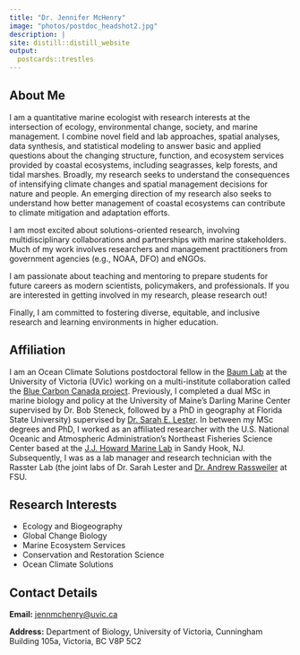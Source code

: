 ```yaml
---
title: "Dr. Jennifer McHenry"
image: "photos/postdoc_headshot2.jpg"
description: |
site: distill::distill_website
output:
  postcards::trestles
---
```


## About Me

I am a quantitative marine ecologist with research interests at the intersection of ecology, environmental change, society, and marine management. I combine novel field and lab approaches, spatial analyses, data synthesis, and statistical modeling to answer basic and applied questions about the changing structure, function, and ecosystem services provided by coastal ecosystems, including seagrasses, kelp forests, and tidal marshes. Broadly, my research seeks to understand the consequences of intensifying climate changes and spatial management decisions for nature and people. An emerging direction of my research also seeks to understand how better management of coastal ecosystems can contribute to climate mitigation and adaptation efforts. 

I am most excited about solutions-oriented research, involving multidisciplinary collaborations and partnerships with marine stakeholders. Much of my work involves researchers and management practitioners from government agencies (e.g., NOAA, DFO) and eNGOs.

I am passionate about teaching and mentoring to prepare students for future careers as modern scientists, policymakers, and professionals. If you are interested in getting involved in my research, please research out!

Finally, I am committed to fostering diverse, equitable, and inclusive research and learning environments in higher education. 


## Affiliation
I am an Ocean Climate Solutions postdoctoral fellow in the [Baum Lab](https://www.juliakbaum.org/) at the University of Victoria (UVic) working on a multi-institute collaboration called the [Blue Carbon Canada project](www.BlueCarbonCanada.ca).  Previously, I completed a dual MSc in marine biology and policy at the University of  Maine's Darling Marine Center supervised by Dr. Bob Steneck, followed by a PhD in geography at Florida State University) supervised by [Dr. Sarah E. Lester](www.lester-lab.org). In between my MSc degrees and PhD, I worked as an affiliated researcher with the U.S. National Oceanic and Atmospheric Administration's Northeast Fisheries Science Center based at the [J.J. Howard Marine Lab](https://www.fisheries.noaa.gov/about/james-j-howard-marine-sciences-laboratory-sandy-hook) in Sandy Hook, NJ. Subsequently, I was as a lab manager and research technician with the Rasster Lab (the joint labs of Dr. Sarah Lester and [Dr. Andrew Rassweiler](www.rassweiler-lab.org) at FSU.   

## Research Interests

- Ecology and Biogeography 
- Global Change Biology
- Marine Ecosystem Services
- Conservation and Restoration Science
- Ocean Climate Solutions

## Contact Details

**Email:** [jennmchenry@uvic.ca](jennmchenry@uvic.ca)

**Address:** Department of Biology, University of Victoria, Cunningham Building 105a, Victoria, BC V8P 5C2


